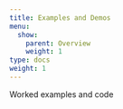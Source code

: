 ```yaml
---
title: Examples and Demos
menu:
  show:
    parent: Overview
    weight: 1
type: docs
weight: 1
---
```


Worked examples and code

